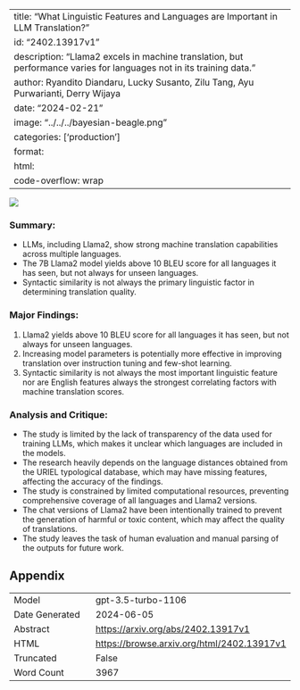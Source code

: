 
---
title: "What Linguistic Features and Languages are Important in LLM Translation?"
id: "2402.13917v1"
description: "Llama2 excels in machine translation, but performance varies for languages not in its training data."
author: Ryandito Diandaru, Lucky Susanto, Zilu Tang, Ayu Purwarianti, Derry Wijaya
date: "2024-02-21"
image: "../../../bayesian-beagle.png"
categories: ['production']
format:
  html:
    code-overflow: wrap
---

![](../../../bayesian-beagle.png)

### **Summary:**
- LLMs, including Llama2, show strong machine translation capabilities across multiple languages.
- The 7B Llama2 model yields above 10 BLEU score for all languages it has seen, but not always for unseen languages.
- Syntactic similarity is not always the primary linguistic factor in determining translation quality.

### Major Findings:
1. Llama2 yields above 10 BLEU score for all languages it has seen, but not always for unseen languages.
2. Increasing model parameters is potentially more effective in improving translation over instruction tuning and few-shot learning.
3. Syntactic similarity is not always the most important linguistic feature nor are English features always the strongest correlating factors with machine translation scores.

### Analysis and Critique:
- The study is limited by the lack of transparency of the data used for training LLMs, which makes it unclear which languages are included in the models.
- The research heavily depends on the language distances obtained from the URIEL typological database, which may have missing features, affecting the accuracy of the findings.
- The study is constrained by limited computational resources, preventing comprehensive coverage of all languages and Llama2 versions.
- The chat versions of Llama2 have been intentionally trained to prevent the generation of harmful or toxic content, which may affect the quality of translations.
- The study leaves the task of human evaluation and manual parsing of the outputs for future work.

## Appendix

|          |          |
|----------|----------|
| Model     | gpt-3.5-turbo-1106       |
| Date Generated     | 2024-06-05       |
| Abstract | [https://arxiv.org/abs/2402.13917v1](https://arxiv.org/abs/2402.13917v1)        |
| HTML     | [https://browse.arxiv.org/html/2402.13917v1](https://browse.arxiv.org/html/2402.13917v1)       |
| Truncated       | False       |
| Word Count       | 3967       |